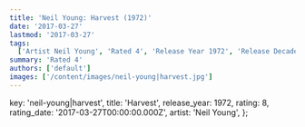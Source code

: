 ```yaml
---
title: 'Neil Young: Harvest (1972)'
date: '2017-03-27'
lastmod: '2017-03-27'
tags:
  ['Artist Neil Young', 'Rated 4', 'Release Year 1972', 'Release Decade 1970']
summary: 'Rated 4'
authors: ['default']
images: ['/content/images/neil-young|harvest.jpg']
---
```


  key: 'neil-young|harvest',
  title: 'Harvest',
  release_year: 1972,
  rating: 8,
  rating_date: '2017-03-27T00:00:00.000Z',
  artist: 'Neil Young',
};

<MusicRating data={data} />
